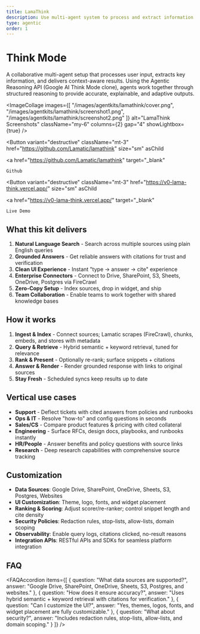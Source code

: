 ```yaml
---
title: LamaThink
description: Use multi-agent system to process and extract information based on user input. This uses the Agentic Reasoning API (Google AI Think Mode Clone)
type: agentic
order: 1
---
```



# Think Mode

A collaborative multi-agent setup that processes user input, extracts key information, and delivers context-aware results. Using the Agentic Reasoning API (Google AI Think Mode clone), agents work together through structured reasoning to provide accurate, explainable, and adaptive outputs.

<ImageCollage
  images={[
    "/images/agentkits/lamathink/cover.png",
    "/images/agentkits/lamathink/screenshot1.png",
    "/images/agentkits/lamathink/screenshot2.png"
  ]}
  alt="LamaThink Screenshots"
  className="my-6"
  columns={2}
  gap="4"
  showLightbox={true}
/>

<Button
  variant="destructive"
  className="mt-3"
  href="https://github.com/Lamatic/lamathink"
  size="sm"
  asChild
>
  <a
    href="https://github.com/Lamatic/lamathink"
    target="_blank"
  >
    Github
  </a>
</Button>

<Button
  variant="destructive"
  className="mt-3"
  href="https://v0-lama-think.vercel.app/"
  size="sm"
  asChild
>
  <a
    href="https://v0-lama-think.vercel.app/"
    target="_blank"
  >
    Live Demo
  </a>
</Button>


## What this kit delivers

1. **Natural Language Search** - Search across multiple sources using plain English queries
2. **Grounded Answers** - Get reliable answers with citations for trust and verification
3. **Clean UI Experience** - Instant "type → answer → cite" experience
4. **Enterprise Connectors** - Connect to Drive, SharePoint, S3, Sheets, OneDrive, Postgres via FireCrawl
5. **Zero-Copy Setup** - Index sources, drop in widget, and ship
6. **Team Collaboration** - Enable teams to work together with shared knowledge bases

## How it works

1. **Ingest & Index** - Connect sources; Lamatic scrapes (FireCrawl), chunks, embeds, and stores with metadata
2. **Query & Retrieve** - Hybrid semantic + keyword retrieval, tuned for relevance
3. **Rank & Present** - Optionally re-rank; surface snippets + citations
4. **Answer & Render** - Render grounded response with links to original sources
5. **Stay Fresh** - Scheduled syncs keep results up to date

## Vertical use cases

- **Support** - Deflect tickets with cited answers from policies and runbooks
- **Ops & IT** - Resolve "how-to" and config questions in seconds
- **Sales/CS** - Compare product features & pricing with cited collateral
- **Engineering** - Surface RFCs, design docs, playbooks, and runbooks instantly
- **HR/People** - Answer benefits and policy questions with source links
- **Research** - Deep research capabilities with comprehensive source tracking


## Customization

- **Data Sources**: Google Drive, SharePoint, OneDrive, Sheets, S3, Postgres, Websites
- **UI Customization**: Theme, logo, fonts, and widget placement
- **Ranking & Scoring**: Adjust scorer/re-ranker; control snippet length and cite density
- **Security Policies**: Redaction rules, stop-lists, allow-lists, domain scoping
- **Observability**: Enable query logs, citations clicked, no-result reasons
- **Integration APIs**: RESTful APIs and SDKs for seamless platform integration

## FAQ

<FAQAccordion
  items={[
    {
      question: "What data sources are supported?",
      answer: "Google Drive, SharePoint, OneDrive, Sheets, S3, Postgres, and websites."
    },
    {
      question: "How does it ensure accuracy?",
      answer: "Uses hybrid semantic + keyword retrieval with citations for verification."
    },
    {
      question: "Can I customize the UI?",
      answer: "Yes, themes, logos, fonts, and widget placement are fully customizable."
    },
    {
      question: "What about security?",
      answer: "Includes redaction rules, stop-lists, allow-lists, and domain scoping."
    }
  ]}
/>